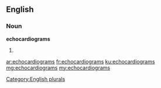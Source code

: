 ==English==

===Noun===
'''echocardiograms'''

# {{plural of|[[echocardiogram]]}}

[[Category:English plurals]]

[[ar:echocardiograms]]
[[fr:echocardiograms]]
[[ku:echocardiograms]]
[[mg:echocardiograms]]
[[my:echocardiograms]]